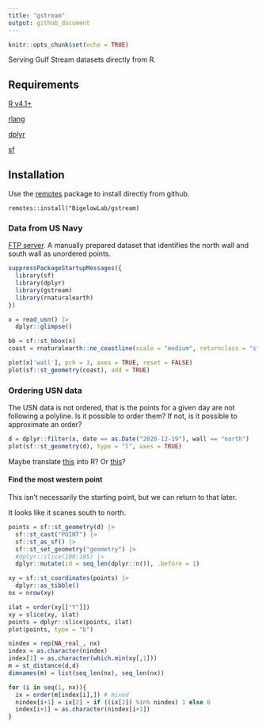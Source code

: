 ```yaml
---
title: "gstream"
output: github_document
---
```


```r
knitr::opts_chunk$set(echo = TRUE)
```

Serving Gulf Stream datasets directly from R.

## Requirements

[R v4.1+](https://www.r-project.org/)

[rlang](https://CRAN.R-project.org/package=rlang)

[dplyr](https://CRAN.R-project.org/package=dplyr)

[sf](https://CRAN.R-project.org/package=sf)


## Installation

Use the [remotes](https://CRAN.R-project.org/package=remotes) package to install directly from github.

```         
remotes::install("BigelowLab/gstream)
```

### Data from US Navy

[FTP server](https://ftp.opc.ncep.noaa.gov/grids/experimental/GStream).  A manually prepared dataset that identifies the north wall and south wall as unordered points.  

```r
suppressPackageStartupMessages({
  library(sf)
  library(dplyr)
  library(gstream)
  library(rnaturalearth)
})

x = read_usn() |>
  dplyr::glimpse()
```

```r
bb = sf::st_bbox(x)
coast = rnaturalearth::ne_coastline(scale = "medium", returnclass = "sf")

plot(x['wall'], pch = 3, axes = TRUE, reset = FALSE)
plot(sf::st_geometry(coast), add = TRUE)
```

### Ordering USN data

The USN data is not ordered, that is the points for a given day are not following a polyline. Is it possible to order them?  If not, is it possible to approximate an order?  

```r
d = dplyr::filter(x, date == as.Date("2020-12-19"), wall == "north")
plot(sf::st_geometry(d), type = "l", axes = TRUE)
```

Maybe translate [this](https://stackoverflow.com/questions/37742358/sorting-points-to-form-a-continuous-line) into R?  Or [this](https://stackoverflow.com/questions/60495463/r-find-nearest-neighbor-for-selected-point)?


#### Find the most western point

This isn't necessarily the starting point, but we can return to that later.  

It looks like it scanes south to north.

```r
points = sf::st_geometry(d) |>
  sf::st_cast("POINT") |>
  sf::st_as_sf() |>
  sf::st_set_geometry("geometry") |>
  #dplyr::slice(100:105) |>
  dplyr::mutate(id = seq_len(dplyr::n()), .before = 1)

xy = sf::st_coordinates(points) |>
  dplyr::as_tibble()
nx = nrow(xy)

ilat = order(xy[["Y"]])
xy = slice(xy, ilat)
points = dplyr::slice(points, ilat)
plot(points, type = "b")
```

```r
nindex = rep(NA_real_, nx)
index = as.character(nindex)
index[1] = as.character(which.min(xy[,1]))
m = st_distance(d,d)
dimnames(m) = list(seq_len(nx), seq_len(nx))

for (i in seq(1, nx)){
  ix = order(m[index[i],]) # mixed 
  nindex[i+1] = ix[2] + if ((ix[2]) %in% nindex) 1 else 0
  index[i+1] = as.character(nindex[i+1])
}



```
